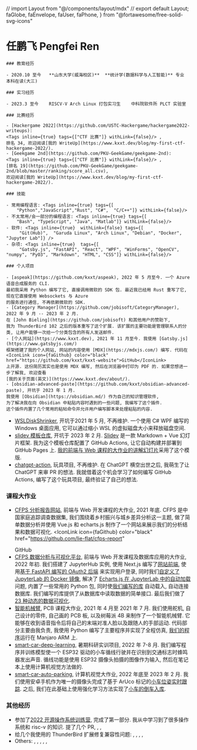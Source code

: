 // import Layout from "@/components/layout/mdx"
// export default Layout;
  faGlobe,
  faEnvelope,
  faUser,
  faPhone,
} from "@fortawesome/free-solid-svg-icons"


<A4>
    <h1 className="has-text-centered"> 任鹏飞   Pengfei Ren </h1>
    <HorizontalIconLinks items={
        [
            {icon: faGithub, color: "black", children: "GitHub", href: "https://github.com/kxxt"},
            {icon: faGlobe, color: "dodgerblue", children: "个人网站", href: "https://www.kxxt.dev"},
            {icon: faEnvelope, color: "seagreen", children: "邮箱", href: "mailto:rsworktech@outlook.com"},
            {icon: faUser, color: "darkorange", children: "关于我(英文)", href: "https://www.kxxt.dev/about/"},
            {icon: faPhone, children: "电话: +86 DATA_REMOVED", color: "hotpink", href: "tel:+86TODO"},
        ]
    }/>

    ### 教育经历

    - 2020.10 至今   **山东大学(威海校区)**  **统计学(数据科学与人工智能)** 专业 本科在读(大三)

    ### 实习经历

    - 2023.3 至今    RISCV-V Arch Linux 打包实习生    中科院软件所 PLCT 实验室

    ### 比赛经历

    - [Hackergame 2022](https://github.com/USTC-Hackergame/hackergame2022-writeups):
    <Tags inline={true} tags={["CTF 比赛"]} withLink={false}/> ,
    排名 34, 欢迎阅读[我的 WriteUp](https://www.kxxt.dev/blog/my-first-ctf-hackergame-2022/).
    - [Geekgame 2nd](https://github.com/PKU-GeekGame/geekgame-2nd):
    <Tags inline={true} tags={["CTF 比赛"]} withLink={false}/> ,
    [排名 19](https://github.com/PKU-GeekGame/geekgame-2nd/blob/master/ranking/score_all.csv),
    欢迎阅读[我的 WriteUp](https://www.kxxt.dev/blog/my-first-ctf-hackergame-2022/).

    ### 技能

    - 常用编程语言: <Tags inline={true} tags={[
        "Python","JavaScript","Rust", "C#",  "C/C++"]} withLink={false}/>
    - 不太常用/会一部分的编程语言: <Tags inline={true} tags={[
        "Bash", "TypeScript", "Java", "Matlab"]} withLink={false}/>
    - 软件: <Tags inline={true}  withLink={false} tags={[
         "Git(Hub)",  "Garuda Linux", "Arch Linux", "Debian", "Docker", "Jupyter Lab"]} />
    - 杂项: <Tags inline={true}  tags={[
         "Gatsby.js", "FastAPI", "React", "WPF", "WinForms", "OpenCV", "numpy", "PyO3", "Markdown", "HTML", "CSS"]} withLink={false}/>

    ### 个人项目

    - [aspeak](https://github.com/kxxt/aspeak), 2022 年 5 月至今. 一个 Azure 语音合成服务的 CLI.
    最初我采用 Python 编写了它, 直接调用微软的 SDK 包. 最近我已经用 Rust 重写了它, 现在它直接使用 Websockets 与 Azure
    的服务进行通信, 不再依赖微软的 SDK.
    - [Category Manager](https://github.com/jobisoft/CategoryManager), 2022 年 9 月 -- 2023 年 2 月.
    在 [John Bieling](https://github.com/jobisoft) 和其他用户的赞助下,
    我为 ThunderBird 102 之后的版本重写了这个扩展. 该扩展的主要功能是管理联系人的分类, 让用户能够一次给一个分类包含的所有人发送邮件.
    - [个人网站](https://www.kxxt.dev), 2021 年 11 月至今. 我使用 [Gatsby.js](https://www.gatsbyjs.com/)
    框架搭建了我的个人网站, 网站的内容使用 [MDX](https://mdxjs.com/) 编写. 代码在
    <IconLink icon={faGithub} color="black" href="https://github.com/kxxt/kxxt-website">GitHub</IconLink>
    上开源. 这份简历其实也是使用 MDX 编写, 然后在浏览器中打印为 PDF 的. 如果您想进一步了解我, 欢迎查看
    [我的关于页面(英文)](https://www.kxxt.dev/about/).
    - [obsidian-advanced-paste](https://github.com/kxxt/obsidian-advanced-paste), 开坑于 2023 年 1 月.
    我使用 [Obsidian](https://obsidian.md/) 作为自己的知识管理软件,
    为了解决我在向 Obsidian 中粘贴内容时遇到的一些问题, 我编写了这个插件.
    这个插件内置了几个常用的粘帖命令并允许用户编写脚本来处理粘贴的内容.

</A4>

<A4>

- [WSLDiskShrinker](https://github.com/kxxt/WSLDiskShrinker), 开坑于2021 年 5 月, 不再维护.
  一个使用 C# WPF 编写的 Windows 桌面应用, 它可以通过缩小 WSL 的虚拟磁盘大小来释放磁盘空间.
- [slidev 模板仓库](https://github.com/kxxt/slidev-template-repo), 开坑于 2023
  年 2 月. [Slidev](https://sli.dev/) 是一款 Markdown + Vue 幻灯片框架.
  我为这个模板仓库配置了 GitHub Actions, 让它自动构建并部署到 GitHub Pages 上. [我的前端与 Web
  课程的大作业的讲解幻灯片](https://lie-flat.github.io/slides/)采用了这个模版.
- [chatgpt-action](https://github.com/kxxt/chatgpt-action), 玩具项目, 不再维护.
  在 ChatGPT 横空出世之后, 我萌生了让 ChatGPT 来审 PR 的想法.
  我就借着这个机会学习了如何编写 GitHub Actions, 编写了这个玩具项目,
  最终验证了自己的想法.

### 课程大作业

- [CFPS 分析报告网站](https://cfps-report.vercel.app/), 前端与 Web 开发课程的大作业, 2021 年底.
  CFPS 是中国家庭追踪调查数据集, 我们围绕着乡村振兴与城乡差异分析这一主题, 做了简单数据分析并使用 Vue.js 和
  echarts.js 制作了一个网站来展示我们的分析结果和数据可视化.
  <IconLink
    icon={faGithub}
    color="black"
    href="https://github.com/lie-flat/cfps-report"
  >
    GitHub
  </IconLink>
- [CFPS 数据分析与可视化平台](https://github.com/lie-flat/cfps-jupyterhub), 前端与 Web 开发课程及数据库应用的大作业, 2022 年初.
  我们搭建了 JupyterHub 实例, 使用 Next.js 编写了[网站前端](https://github.com/lie-flat/cfps-jupyterhub/tree/master/hub-login),
  使用[基于 FastAPI 编写的 OAuth2 后端](https://github.com/lie-flat/cfps-jupyterhub/tree/master/backend)
  来实现用户登录, 同时我们[自定义了 JupyterLab 的 Docker 镜像](https://github.com/lie-flat/cfps-jupyterhub/tree/master/minimal-notebook-py310),
  解决了 [Echarts.js 在 JupyterLab 中的自动加载](https://github.com/lie-flat/cfps-jupyterhub/tree/master/jupyterlab_cfps_preload)问题,
  内置了一些常用的 Python 包, 同时使[我们编写的库](https://github.com/lie-flat/cfps-jupyterhub/tree/master/cfps_dvapis)
  自动载入, 自动连接数据库. 我们编写的库提供了从数据库中读取数据的简单接口. 最后我们做了 [23 种动态的数据可视化](https://github.com/lie-flat/cfps-jupyterhub/tree/master/notebooks).
- [智能机械臂](https://www.bilibili.com/video/BV1J54y1n7v6/), PCB 课程大作业, 2021 年 4 月至 2021 年 7 月.
  我们使用舵机, 自己设计的零件, 自己画的 PCB 板, 以及树莓派 4B 来制作了一个智能机械臂.
  它能够在收到语音指令后将自己的末端对准人脸以及跟随人的手部运动. 代码部分主要由我负责,
  我使用 Python 编写了主要程序并实现了全程仿真, [我们的程序](https://github.com/kxxt/robotic-arm)运行在 Manjaro ARM 上.
- [smart-car-deep-learning](https://github.com/lie-flat/smart-car-deep-learning),
  暑期科研实训项目, 2022 年 7-8 月.
  我们编写程序并训练模型使一个 ESP32 驱动的小车循线行驶并在识别到交通标志时蜂鸣器发出声音.
  循线功能是使用 ESP32 摄像头拍摄的图像作为输入, 然后在笔记本上使用计算机视觉方法做的.
- [smart-car-auto-parking](https://github.com/kxxt/chatgpt-action), 计算机视觉大作业, 2022 年底至 2023 年 2 月.
  我们使用安卓手机作为唯一的摄像头完成了基于 ArUco 标记的[小车位姿实时跟踪](https://www.bilibili.com/video/BV1N24y1y7Zt).
  之后, 我们在此基础上使用强化学习方法实现了[小车的倒车入库](https://www.bilibili.com/video/BV1C84y1W7zS).

### 其他经历

- 参加了[2022 开源操作系统训练营](https://github.com/LearningOS/rust-based-os-comp2023/tree/comp2022),
  完成了第一部分. 我从中学习到了很多操作系统和 risc-v 的知识. 提了几个 PR, <PR number="107" repo="LearningOS/rust-based-os-comp2023"/>,
  <PR number="145" repo="LearningOS/rust-based-os-comp2023"/>, <PR number="152" repo="LearningOS/rust-based-os-comp2023" open/>
- 给几个我使用的 ThunderBird 扩展修复兼容性问题: <PR number="287" repo="jobisoft/DAV-4-TbSync" half/>,
  <PR number="606" repo="jobisoft/TbSync" half/>, <PR number="602" repo="jobisoft/TbSync" half/>, 
  <PR number="173" repo="jobisoft/EAS-4-TbSync" half/>, <PR number="174" repo="jobisoft/EAS-4-TbSync" half/>
- Others: <PR number="12" repo="jhavl/swift" full/>, <PR number="3757" repo="taichi-dev/taichi" full/>,
  <PR number="11" repo="imbushuo/EnergyStar" full/>, <PR number="111" repo="lukas-blecher/LaTeX-OCR" full/>, <PR number="9" repo="imbushuo/EnergyStar" full/>,

</A4>



